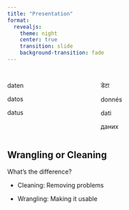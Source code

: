 ```yaml
---
title: "Presentation"
format:
  revealjs: 
    theme: night
    center: true
    transition: slide
    background-transition: fade
---
```


## {background-color="black" background-image="https://media.giphy.com/media/v1.Y2lkPTc5MGI3NjExZGp5N3ViaGtsMmE1YWxnZDFmZTU2azVlYm1vNjI1d3NncnNzeHN2aCZlcD12MV9pbnRlcm5hbF9naWZfYnlfaWQmY3Q9Zw/YkLX2854pIQneZVotC/giphy.gif"}

##

:::: {.columns}

::: {.column width="40%"}

daten 

datos 

datus 

:::

::: {.column width="60%"}

डेटा

donnés 

dati 

даних  

:::

::::



## Wrangling or Cleaning

What's the difference?


::: {.incremental}
- Cleaning: Removing problems


- Wrangling: Making it usable
:::
